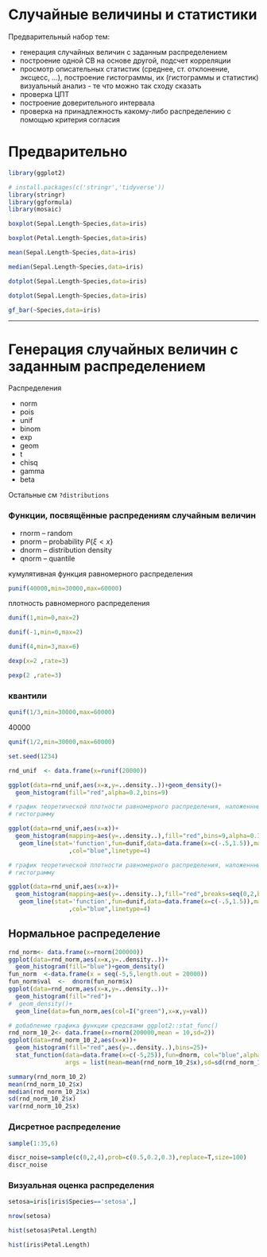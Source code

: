 

# Случайные величины  и статистики



Предварительный набор тем:
 
- генерация случайных величин с заданным распределением
- построение одной СВ на основе другой, подсчет корреляции
- просмотр описательных статистик (среднее, ст. отклонение, эксцесс, ...), построение гистограммы, их (гистограммы и статистик) визуальный анализ - те что можно так сходу сказать
- проверка ЦПТ
- построение доверительного интервала
- проверка на принадлежность какому-либо распределению с помощью критерия согласия
 

# Предварительно


```r
library(ggplot2)
```

```r
# install.packages(c('stringr','tidyverse'))
library(stringr)
library(ggformula)
library(mosaic)
```


```r
boxplot(Sepal.Length~Species,data=iris)
```


```r
boxplot(Petal.Length~Species,data=iris)
```


```r
mean(Sepal.Length~Species,data=iris)
```



```r
median(Sepal.Length~Species,data=iris)
```



```r
dotplot(Sepal.Length~Species,data=iris)
```


```r
dotplot(Sepal.Length~Species,data=iris)
```




```r
gf_bar(~Species,data=iris)
```

* * *

# Генерация случайных величин с заданным распределением


Распределения 

*  norm
*  pois
*  unif
*  binom
*  exp
*  geom
*  t
*  chisq
*  gamma
*  beta

Остальные см `?distributions`




### Функции, посвящённые распредениям случайным величин 

* rnorm -- random 
* pnorm -- probability $P\{\xi \lt x\}$
* dnorm -- distribution density
* qnorm -- quantile


кумулятивная функция равномерного распределения


```r
punif(40000,min=30000,max=60000)
```


плотность равномерного распределения


```r
dunif(1,min=0,max=2)
```



```r
dunif(-1,min=0,max=2)
```



```r
dunif(4,min=3,max=6)
```

```r
dexp(x=2 ,rate=3)
```


```r
pexp(2 ,rate=3)
```

### квантили


```r
qunif(1/3,min=30000,max=60000)
```


40000



```r
qunif(1/2,min=30000,max=60000)
```

```r
set.seed(1234)
```

```r
rnd_unif  <- data.frame(x=runif(20000))
```


```r
ggplot(data=rnd_unif,aes(x=x,y=..density..))+geom_density()+
  geom_histogram(fill="red",alpha=0.2,bins=9)
```

```r
# график теоретической плотности равномерного распределения, наложеннный на
# гистограмму

ggplot(data=rnd_unif,aes(x=x))+
  geom_histogram(mapping=aes(y=..density..),fill="red",bins=9,alpha=0.3)+
   geom_line(stat='function',fun=dunif,data=data.frame(x=c(-.5,1.5)),mapping=aes(x=x) ,size=0.5
                 ,col="blue",linetype=4)

```





```r
# график теоретической плотности равномерного распределения, наложеннный на
# гистограмму

ggplot(data=rnd_unif,aes(x=x))+
  geom_histogram(mapping=aes(y=..density..),fill="red",breaks=seq(0,2,by=0.25),alpha=0.3)+
   geom_line(stat='function',fun=dunif,data=data.frame(x=c(-.5,1.5)),mapping=aes(x=x) ,size=0.5
                 ,col="blue",linetype=4)

```



## Нормальное распределение


```r
rnd_norm<- data.frame(x=rnorm(200000))
ggplot(data=rnd_norm,aes(x=x,y=..density..))+
  geom_histogram(fill="blue")+geom_density()
fun_norm  <-data.frame(x = seq(-5,5,length.out = 20000))
fun_norm$val  <-  dnorm(fun_norm$x)
ggplot(data=rnd_norm,aes(x=x,y=..density..))+
  geom_histogram(fill="red")+
#  geom_density()+
  geom_line(data=fun_norm,aes(col=I("green"),x=x,y=val))
```


```r
# добабление графика функции средсвами ggplot2::stat_func()
rnd_norm_10_2<- data.frame(x=rnorm(200000,mean = 10,sd=2))
ggplot(data=rnd_norm_10_2,aes(x=x))+
  geom_histogram(fill="red",aes(y=..density..),bins=25)+
  stat_function(data=data.frame(x=c(-5,25)),fun=dnorm, col="blue",alpha=0.3,geom='line',size=1.2,n=500,
                args = list(mean=mean(rnd_norm_10_2$x),sd=sd(rnd_norm_10_2$x)))
```





```r
summary(rnd_norm_10_2)
mean(rnd_norm_10_2$x)
median(rnd_norm_10_2$x)
sd(rnd_norm_10_2$x)
var(rnd_norm_10_2$x)
```




### Дисретное распределение


```r
sample(1:35,6)
```

```r
discr_noise=sample(c(0,2,4),prob=c(0.5,0.2,0.3),replace=T,size=100)
discr_noise
```




### Визуальная оценка распределения


```r
setosa=iris[iris$Species=='setosa',]
```


```r
nrow(setosa)
```


```r
hist(setosa$Petal.Length)
```


```r
hist(iris$Petal.Length)
```

